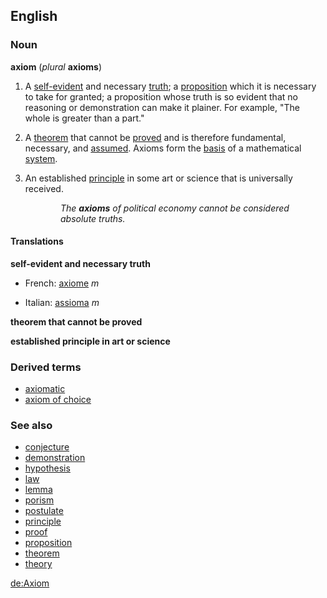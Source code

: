 ==English==
===Noun===
'''axiom''' (''plural'' '''axioms''')

# {{logic}} A [[self-evident]] and necessary [[truth]]; a [[proposition]] which it is necessary to take for granted; a proposition whose truth is so evident that no reasoning or demonstration can make it plainer. For example, "The whole is greater than a part."
# {{mathematics}} A [[theorem]] that cannot be [[proved]] and is therefore fundamental, necessary, and [[assumed]]. Axioms form the [[basis]] of a mathematical [[system]].
# An established [[principle]] in some art or science that is universally received.
:: ''The '''axioms''' of political economy cannot be considered absolute truths.''

====Translations====

'''self-evident and necessary truth'''
{{top}}
*French: [[axiome]] ''m''
{{mid}}
*Italian: [[assioma]] ''m''
{{bottom}}

'''theorem that cannot be proved'''
{{top}}
{{mid}}
{{bottom}}

'''established principle in art or science'''
{{top}}
{{mid}}
{{bottom}}

===Derived terms===
*[[axiomatic]]
*[[axiom of choice]]

===See also===
*[[conjecture]]
*[[demonstration]]
*[[hypothesis]]
*[[law]]
*[[lemma]]
*[[porism]]
*[[postulate]]
*[[principle]]
*[[proof]]
*[[proposition]]
*[[theorem]]
*[[theory]]

[[de:Axiom]]